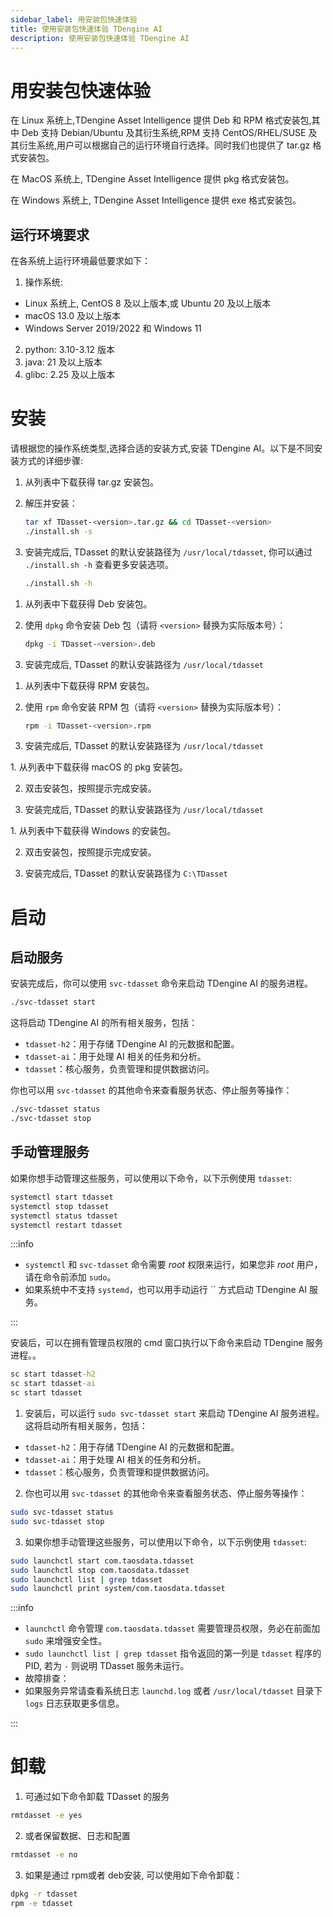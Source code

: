```yaml
---
sidebar_label: 用安装包快速体验
title: 使用安装包快速体验 TDengine AI
description: 使用安装包快速体验 TDengine AI
---
```



# 用安装包快速体验

在 Linux 系统上,TDengine Asset Intelligence 提供 Deb 和 RPM 格式安装包,其中 Deb 支持 Debian/Ubuntu 及其衍生系统,RPM 支持 CentOS/RHEL/SUSE 及其衍生系统,用户可以根据自己的运行环境自行选择。同时我们也提供了 tar.gz 格式安装包。

在 MacOS 系统上, TDengine Asset Intelligence 提供 pkg 格式安装包。

在 Windows 系统上, TDengine Asset Intelligence 提供 exe 格式安装包。

## 运行环境要求

在各系统上运行环境最低要求如下：
1. 操作系统: 
  - Linux 系统上, CentOS 8 及以上版本,或 Ubuntu 20 及以上版本
  - macOS 13.0 及以上版本
  - Windows Server 2019/2022 和 Windows 11
2. python: 3.10-3.12 版本
3. java: 21 及以上版本
4. glibc: 2.25 及以上版本

# 安装
请根据您的操作系统类型,选择合适的安装方式,安装 TDengine AI。以下是不同安装方式的详细步骤:
<Tabs>

  <TabItem label="tar.gz 安装" value="tar">

1. 从列表中下载获得 tar.gz 安装包。

2. 解压并安装：

   ```bash
   tar xf TDasset-<version>.tar.gz && cd TDasset-<version>
   ./install.sh -s
   ```
3. 安装完成后, TDasset 的默认安装路径为 `/usr/local/tdasset`,
   你可以通过 `./install.sh -h` 查看更多安装选项。

   ```bash
   ./install.sh -h
   ```

  </TabItem>
  <TabItem label="Deb 安装" value="deb">
  
1. 从列表中下载获得 Deb 安装包。

2. 使用 `dpkg` 命令安装 Deb 包（请将 `<version>` 替换为实际版本号）：

   ```bash
   dpkg -i TDasset-<version>.deb
   ```
3. 安装完成后, TDasset 的默认安装路径为 `/usr/local/tdasset`
  </TabItem>

  <TabItem label="RPM 安装" value="rpm">

1. 从列表中下载获得 RPM 安装包。

2. 使用 `rpm` 命令安装 RPM 包（请将 `<version>` 替换为实际版本号）：

   ```bash
   rpm -i TDasset-<version>.rpm
   ```
3. 安装完成后, TDasset 的默认安装路径为 `/usr/local/tdasset`

  </TabItem>

  <TabItem label="macOS 安装" value="macos">
1. 从列表中下载获得 macOS 的 pkg 安装包。

2. 双击安装包，按照提示完成安装。

3. 安装完成后, TDasset 的默认安装路径为 `/usr/local/tdasset`

  </TabItem>
  <TabItem label="Windows 安装" value="windows">
1. 从列表中下载获得 Windows 的安装包。

2. 双击安装包，按照提示完成安装。 

3. 安装完成后, TDasset 的默认安装路径为 `C:\TDasset`

  </TabItem>
</Tabs>

# 启动
<Tabs>
<TabItem label="Linux 系统" value="linux">

## 启动服务
安装完成后，你可以使用 `svc-tdasset` 命令来启动 TDengine AI 的服务进程。

 ```bash
./svc-tdasset start 
```
这将启动 TDengine AI 的所有相关服务，包括：
- `tdasset-h2`：用于存储 TDengine AI 的元数据和配置。
- `tdasset-ai`：用于处理 AI 相关的任务和分析。
- `tdasset`：核心服务，负责管理和提供数据访问。

你也可以用 `svc-tdasset` 的其他命令来查看服务状态、停止服务等操作：

```bash
./svc-tdasset status
./svc-tdasset stop
``` 

## 手动管理服务
如果你想手动管理这些服务，可以使用以下命令，以下示例使用 `tdasset`:
```bash
systemctl start tdasset
systemctl stop tdasset
systemctl status tdasset
systemctl restart tdasset
```

:::info

- `systemctl` 和 `svc-tdasset` 命令需要 _root_ 权限来运行，如果您非 _root_ 用户，请在命令前添加 `sudo`。
- 如果系统中不支持 `systemd`，也可以用手动运行 `` 方式启动 TDengine AI 服务。

:::

</TabItem>

<TabItem label="Windows 系统" value="windows">

安装后，可以在拥有管理员权限的 cmd 窗口执行以下命令来启动 TDengine 服务进程。。
```cmd
sc start tdasset-h2
sc start tdasset-ai
sc start tdasset
```

</TabItem>

<TabItem label="macOS 系统" value="macos">

1. 安装后，可以运行 `sudo svc-tdasset start` 来启动 TDengine AI 服务进程。这将启动所有相关服务，包括：
- `tdasset-h2`：用于存储 TDengine AI 的元数据和配置。
- `tdasset-ai`：用于处理 AI 相关的任务和分析。
- `tdasset`：核心服务，负责管理和提供数据访问。

2. 你也可以用 `svc-tdasset` 的其他命令来查看服务状态、停止服务等操作：

```bash
sudo svc-tdasset status
sudo svc-tdasset stop
``` 

3. 如果你想手动管理这些服务，可以使用以下命令，以下示例使用 `tdasset`:

```bash
sudo launchctl start com.taosdata.tdasset
sudo launchctl stop com.taosdata.tdasset
sudo launchctl list | grep tdasset
sudo launchctl print system/com.taosdata.tdasset
```

:::info

- `launchctl` 命令管理 `com.taosdata.tdasset` 需要管理员权限，务必在前面加 `sudo` 来增强安全性。
- `sudo launchctl list | grep tdasset` 指令返回的第一列是 `tdasset` 程序的 PID, 若为 `-` 则说明 TDasset 服务未运行。
- 故障排查：
- 如果服务异常请查看系统日志 `launchd.log` 或者 `/usr/local/tdasset` 目录下 `logs` 日志获取更多信息。

:::

</TabItem>
</Tabs>

# 卸载
1. 可通过如下命令卸载 TDasset 的服务

 ```bash
rmtdasset -e yes
```
2. 或者保留数据、日志和配置
 ```bash
rmtdasset -e no
```
3. 如果是通过 rpm或者 deb安装, 可以使用如下命令卸载：

```bash
dpkg -r tdasset
rpm -e tdasset
```
